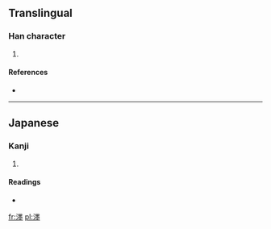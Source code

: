 ==Translingual==

===Han character===
{{Han char|rn=85|rad=水|as=15|sn=18|four=|canj=水田土土 (EWGG)}}

# {{defn|Han|sort=水15}}

====References====
* {{Han ref|kx=0657.361|hdz=31769.051|uh=6FF9|ud=28665}}

----

==Japanese==

===Kanji===
{{ja-kanji|grade=|rs=水15}}

# {{defn|lang=ja|sort=水15}}

====Readings====
* {{ja-readings|on=|kun=[[ぼく]] (boku)}}

[[fr:濹]]
[[pl:濹]]